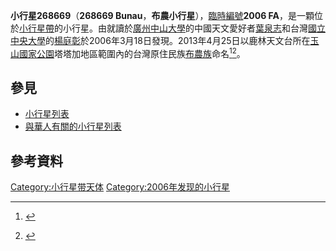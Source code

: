 {{Infobox planet
| bgcolour = #FFFFC0
| name = 布農（Bunau） 
| symon = 
| discovery = yes
| discovery_ref = 
| discoverer = [[楊庭彰|楊庭彰]]、[[葉泉志|葉泉志]]
| discovery_site = [[鹿林天文台|鹿林天文台]] 
| discovered = 2006年3月18日
| designationbol = 
| image = 
| captis = yes
| mp_name = 布農（小行星268669）
| named_after = [[布農族|布農族]]
| alt_names = 2006 FA
| mp_category = [[小行星帶|主帶]]
| orbit_ref = <ref>{{Cite web |url=http://ssd.jpl.nasa.gov/sbdb.cgi?sstr=268669 |title=268669 Bunun (2006 FA) |access-date=2013-11-29 |archive-date=2021-07-24 |archive-url=https://web.archive.org/web/20210724125224/https://ssd.jpl.nasa.gov/sbdb.cgi?sstr=268669 |dead-url=no }}</ref>
| epoch = 2013年11月4日
| aphelion = {{convert|3.580841330080116|AU|km|3|abbr=on|lk=out}}
| perihelion = {{convert|2.462104446941134|AU|km|3|abbr=on}}
| semimajor = {{convert|3.021472888510625|AU|km|3|abbr=on}}
| eccentricity = 0.1851310477405013	
| period = 1918.34396176414 [[日|日]]<br />5.25 [[儒略年|儒略年]]
| avg_speed = 
| inclination = 10.52075492025312°
| asc_node = 179.08446459508°
| mean_anomaly = 165.9201140394866°
| arg_peri = 356.079553772625°
| satellites = 
| physical_characteristics = yes
| dimensions = 
| mass = 
| density = 
| surface_grav = 
| escape_velocity = 
| sidereal_day = 
| axial_tilt = 
| pole_ecliptic_lat = 
| pole_ecliptic_lon = 
| albedo = 
| temperatures= 
| temp_name1 = 
| mean_temp_1 = 
| max_temp_1 = 
| temp_name2 = 
| max_temp_2 = 
| spectral_type = 
| abs_magnitude = 16.1
}}

'''小行星268669'''（'''268669 Bunau'''，'''布農小行星'''），[[天文學臨時編號|臨時編號]]'''2006 FA'''，是一顆位於[[小行星帶|小行星帶]]的小行星。由就讀於[[廣州|廣州]][[中山大學|中山大學]]的中國天文愛好者[[葉泉志|葉泉志]]和台灣[[國立中央大學|國立中央大學]]的[[楊庭彰|楊庭彰]]於2006年3月18日發現。2013年4月25日以鹿林天文台所在[[玉山國家公園|玉山國家公園]]塔塔加地區範圍內的台灣原住民族[[布農族|布農族]]命名<ref>{{Cite web |url=http://www.minorplanetcenter.net/iau/ECS/MPCArchive/2013/MPC_20130425.pdf |title=2013 APR. 25 M.P.C. 83227 |accessdate=2013-11-29 |archive-date=2013-05-11 |archive-url=https://www.webcitation.org/6GXUnRxXL?url=http://www.minorplanetcenter.net/iau/ECS/MPCArchive/2013/MPC_20130425.pdf |dead-url=no }}</ref><ref>
{{Cite web |url=http://www.cpami.gov.tw/chinese/index.php?option=com_content&view=article&id=17027&catid=70&Itemid=54 |title=「布農小行星」發表及頒贈會 |access-date=2013-11-29 |archive-url=https://web.archive.org/web/20150923210943/http://www.cpami.gov.tw/chinese/index.php?option=com_content&view=article&id=17027&catid=70&Itemid=54 |archive-date=2015-09-23 |dead-url=yes }} {{Wayback|url=http://www.cpami.gov.tw/chinese/index.php?option=com_content&view=article&id=17027&catid=70&Itemid=54 |date=20150923210943 }}
</ref>。

== 參見 ==
* [[小行星列表|小行星列表]]
* [[與華人有關的小行星列表|與華人有關的小行星列表]]

== 參考資料 ==
{{Reflist}}
<references/>

{{Minor Planet Number|[[小行星268668|小行星268668]]|[[小行星268670|小行星268670]]}}
{{小天體}}
{{beltasteroid-stub}}

[[Category:小行星带天体|Category:小行星带天体]]
[[Category:2006年发现的小行星|Category:2006年发现的小行星]]